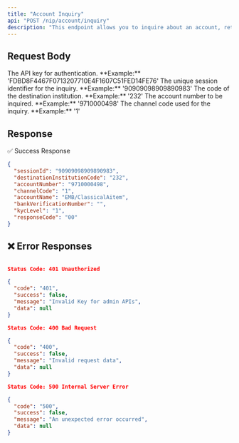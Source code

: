 ```yaml
---
title: "Account Inquiry"
api: "POST /nip/account/inquiry"
description: "This endpoint allows you to inquire about an account, retrieving details such as account name and KYC level."
---
```


## Request Body

<ParamField body="api_key" type="string" required>
	The API key for authentication.  
	**Example:** 'FDBD8F4467F0713207710E4F1607C51FED14FE76'
</ParamField>

<ParamField body="SessionId" type="string" required>
	The unique session identifier for the inquiry.  
	**Example:** '90909098909890983'
</ParamField>

<ParamField body="DestinationInstitutionCode" type="string" required>
	The code of the destination institution.  
	**Example:** '232'
</ParamField>

<ParamField body="AccountNumber" type="string" required>
	The account number to be inquired.  
	**Example:** '9710000498'
</ParamField>

<ParamField body="ChannelCode" type="string" required>
	The channel code used for the inquiry.  
	**Example:** '1'
</ParamField>

## Response
✅ Success Response

```json
{
  "sessionId": "90909098909890983",
  "destinationInstitutionCode": "232",
  "accountNumber": "9710000498",
  "channelCode": "1",
  "accountName": "EMB/ClassicalAitem",
  "bankVerificationNumber": "",
  "kycLevel": "1",
  "responseCode": "00"
}

```

## ❌ Error Responses

```json

Status Code: 401 Unauthorized

{
  "code": "401",
  "success": false,
  "message": "Invalid Key for admin APIs",
  "data": null
}

Status Code: 400 Bad Request

{
  "code": "400",
  "success": false,
  "message": "Invalid request data",
  "data": null
}

Status Code: 500 Internal Server Error

{
  "code": "500",
  "success": false,
  "message": "An unexpected error occurred",
  "data": null
}

